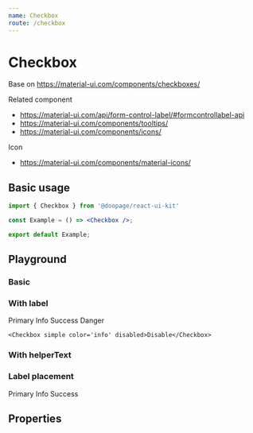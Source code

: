 ```yaml
---
name: Checkbox
route: /checkbox
---
```







# Checkbox
Base on https://material-ui.com/components/checkboxes/

Related component
- https://material-ui.com/api/form-control-label/#formcontrollabel-api
- https://material-ui.com/components/tooltips/
- https://material-ui.com/components/icons/

Icon
- https://material-ui.com/components/material-icons/

## Basic usage

```jsx
import { Checkbox } from '@doopage/react-ui-kit'

const Example = () => <Checkbox />;

export default Example;
```

## Playground

### Basic
<Playground>
    <Checkbox color='primary'/>
    <Checkbox color='primary' disabled checked/>
    <Checkbox color='primary' disabled/>
</Playground>

### With label
<Playground>
    <Checkbox color='primary' checked>Primary</Checkbox>
    <Checkbox color='info' checked>Info</Checkbox>
    <Checkbox color='warning' label='Warning' checked/>
    <Checkbox color='success' checked>Success</Checkbox>
    <Checkbox color='danger' checked>Danger</Checkbox>

    <Checkbox simple color='info' disabled>Disable</Checkbox>
</Playground>

### With helperText
<Playground>
    <Checkbox helperText='this is heplerText'/>
</Playground>

### Label placement
<Playground>
    <Space spaceWidth={15}>
        <Checkbox color='primary' checked labelPlacement='start'>Primary</Checkbox>
        <Checkbox color='info' checked labelPlacement='end'>Info</Checkbox>
        <Checkbox color='warning' label='Warning' checked labelPlacement='bottom'/>
        <Checkbox color='success' checked labelPlacement='top'>Success</Checkbox>
    </Space>
</Playground>

## Properties

<Props of={Checkbox} table/>

